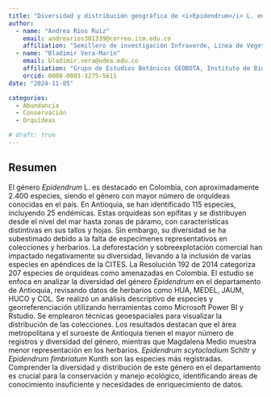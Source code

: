 ```yaml
---
title: "Diversidad y distribución geográfica de <i>Epidendrum</i> L. en el departamento de Antioquia (Colombia)"
author:
  - name: "Andrea Ríos Ruiz"
    email: andrearios301339@correo.itm.edu.co
    affiliation: "Semillero de investigación Infraverde, Línea de Vegetación e Infraestructura. Facultad de Ciencias Exactas y Aplicadas, Instituto Tecnológico Metropolitano"
  - name: "Bladimir Vera-Marín"
    email: bladimir.vera@udea.edu.co
    affiliation: "Grupo de Estudios Botánicos GEOBOTA, Instituto de Biología, Facultad de Ciencias Exactas y Naturales, Universidad de Antioquia UdeA"
    orcid: 0000-0003-3275-5611
date: "2024-11-05"

categories:
  - Abundancia
  - Conservación
  - Orquídeas

# draft: true
---
```


## Resumen

El género *Epidendrum* L. es destacado en Colombia, con aproximadamente 2.400 especies, siendo el género con mayor número de orquídeas conocidas en el país. En Antioquia, se han identificado 115 especies, incluyendo 25 endémicas. Estas orquídeas son epífitas y se distribuyen desde el nivel del mar hasta zonas de páramo, con características distintivas en sus tallos y hojas. Sin embargo, su diversidad se ha subestimado debido a la falta de especímenes representativos en colecciones y herbarios. La deforestación y sobreexplotación comercial han impactado negativamente su diversidad, llevando a la inclusión de varias especies en apéndices de la CITES. La Resolución 192 de 2014 categoriza 207 especies de orquídeas como amenazadas en Colombia. El estudio se enfoca en analizar la diversidad del género *Epidendrum* en el departamento de Antioquia, revisando datos de herbarios como HUA, MEDEL, JAUM, HUCO y COL. Se realizó un análisis descriptivo de especies y georreferenciación utilizando herramientas como Microsoft Power BI y Rstudio. Se emplearon técnicas geoespaciales para visualizar la distribución de las colecciones. Los resultados destacan que el área metropolitana y el suroeste de Antioquia tienen el mayor número de registros y diversidad del género, mientras que Magdalena Medio muestra menor representación en los herbarios. *Epidendrum scytocladium* Schltr y *Epidendrum fimbriatum* Kunth son las especies más registradas. Comprender la diversidad y distribución de este género en el departamento es crucial para la conservación y manejo ecológico, identificando áreas de conocimiento insuficiente y necesidades de enriquecimiento de datos.

<!-- ## Presentación -->

<!-- PDF -->
<!-- ```{=html} -->
<!-- <object data="presentacion_xii-ccb.pdf" type="application/pdf" width="800" height="540"> -->
<!--     <p>Parece que no tienes un plugin PDF para este navegador. -->
<!--     No pasa nada… puede hacer <a href="presentacion_xii-ccb.pdf">clic aquí  -->
<!--     para descargar el archivo PDF.</a></p> -->
<!-- </object> -->
<!-- ``` -->

<!-- ## Citación -->
